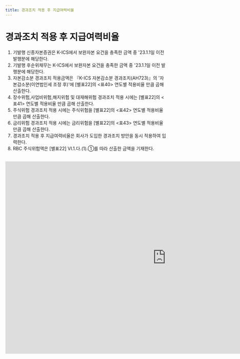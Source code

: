 ```yaml
---
title: 경과조치 적용 후 지급여력비율
---
```

# 경과조치 적용 후 지급여력비율

<Accordion multiple activeIndex={[]}>
<AccordionTab header="[작성 요령]">

1. 기발행 신종자본증권은 K-ICS에서 보완자본 요건을 충족한 금액 중 '23.1.1일 이전 발행분에 해당한다.
2. 기발행 후순위채무는 K-ICS에서 보완자본 요건을 충족한 금액 중 '23.1.1일 이전 발행분에 해당한다.
3. 자본감소분 경과조치 적용금액은 『K-ICS 자본감소분 경과조치(AH723)』의 '자본감소분(이연법인세 조정 후)'에 [별표22]의 \<표40> 연도별 적용비율 만큼 곱해 산출한다.
4. 장수위험,사업비위험,해지위험 및 대재해위험 경과조치 적용 시에는 [별표22]의 \<표41> 연도별 적용비율 만큼 곱해 산출한다.
6. 주식위험 경과조치 적용 시에는 주식위험을 [별표22]의 \<표42> 연도별 적용비율 만큼 곱해 산출한다.
7. 금리위험 경과조치 적용 시에는 금리위험을 [별표22]의 \<표43> 연도별 적용비율 만큼 곱해 산출한다.
8. 경과조치 적용 후 지급여력비율은 회사가 도입한 경과조치 방안을 동시 적용하여 입력한다.
9. RBC 주식위험액은 [별표22] Ⅵ.1.다.(1).①를 따라 산출한 금액을 기재한다.

</AccordionTab>
</Accordion>

<br/>

<iframe width="1000" height="600" frameborder="0" scrolling="no"
src="https://onedrive.live.com/embed?resid=AB5F66CE0CF8D024%2116554&authkey=%21ACzRWZavyE-79hc&em=2
&wdAllowInteractivity=False&ActiveCell='2-6'!C11&Item='2-6'!A7:K50
&wdHideGridlines=True
&wdDownloadButton=False
&waccluster=PSG3">
</iframe>
